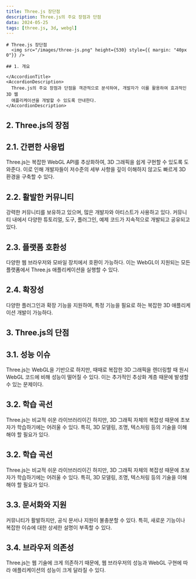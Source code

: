 ```yaml
---
title: Three.js 장단점
description: Three.js의 주요 장점과 단점
data: 2024-05-25
tags: [three.js, 3d, webgl]
---
```


    # Three.js 장단점
      <img src="/images/three-js.png" height={530} style={{ margin: "40px 0"}} />

<AccordionProvider>
  <Accordion id="1">
    <AccordionTitle>

    ## 1. 개요

    </AccordionTitle>
    <AccordionDescription>
      Three.js의 주요 장점과 단점을 객관적으로 분석하여, 개발자가 이를 활용하여 효과적인 3D 웹
      애플리케이션을 개발할 수 있도록 안내한다.
    </AccordionDescription>

  </Accordion>
</AccordionProvider>

<AccordionProvider>
<Accordion id="2">
  <AccordionTitle>
  
  ## 2. Three.js의 장점
  
  </AccordionTitle>
</Accordion>

<Accordion id="2.1">
  <AccordionTitle>

## 2.1. 간편한 사용법

  </AccordionTitle>
  <AccordionDescription>
    Three.js는 복잡한 WebGL API를 추상화하여, 3D 그래픽을 쉽게 구현할 수 있도록 도와준다. 이로 인해
    개발자들이 저수준의 세부 사항을 깊이 이해하지 않고도 빠르게 3D 환경을 구축할 수 있다.
  </AccordionDescription>
</Accordion>

<Accordion id="2.2">
  <AccordionTitle>

## 2.2. 활발한 커뮤니티

  </AccordionTitle>
  <AccordionDescription>
    강력한 커뮤니티를 보유하고 있으며, 많은 개발자와 아티스트가 사용하고 있다. 커뮤니티 내에서
    다양한 튜토리얼, 도구, 플러그인, 예제 코드가 지속적으로 개발되고 공유되고 있다.
  </AccordionDescription>
</Accordion>

<Accordion id="2.3">
  <AccordionTitle>

## 2.3. 플랫폼 호환성

  </AccordionTitle>
  <AccordionDescription>
    다양한 웹 브라우저와 모바일 장치에서 호환이 가능하다. 이는 WebGL이 지원되는 모든 플랫폼에서
    Three.js 애플리케이션을 실행할 수 있다.
  </AccordionDescription>
</Accordion>

<Accordion id="2.4">
  <AccordionTitle>

## 2.4. 확장성

  </AccordionTitle>
  <AccordionDescription>
    다양한 플러그인과 확장 기능을 지원하여, 특정 기능을 필요로 하는 복잡한 3D 애플리케이션 개발이
    가능하다.
  </AccordionDescription>
</Accordion>

</AccordionProvider>
<AccordionProvider>
<Accordion id="3">
  <AccordionTitle> 
  
  ## 3. Three.js의 단점
  
  </AccordionTitle>
</Accordion>

<Accordion id="3.1">
  <AccordionTitle>

## 3.1. 성능 이슈

  </AccordionTitle>
  <AccordionDescription>
    Three.js는 WebGL을 기반으로 하지만, 때때로 복잡한 3D 그래픽을 렌더링할 때 원시 WebGL 코드에 비해
    성능이 떨어질 수 있다. 이는 추가적인 추상화 계층 때문에 발생할 수 있는 문제이다.
  </AccordionDescription>
</Accordion>

<Accordion id="3.2">
  <AccordionTitle>

## 3.2. 학습 곡선

  </AccordionTitle>
  <AccordionDescription>
    Three.js는 비교적 쉬운 라이브러리이긴 하지만, 3D 그래픽 자체의 복잡성 때문에 초보자가
    학습하기에는 어려울 수 있다. 특히, 3D 모델링, 조명, 텍스처링 등의 기술을 이해해야 할 필요가
    있다.
  </AccordionDescription>
</Accordion>

<Accordion id="3.2">
  <AccordionTitle>

## 3.2. 학습 곡선

  </AccordionTitle>
  <AccordionDescription>
    Three.js는 비교적 쉬운 라이브러리이긴 하지만, 3D 그래픽 자체의 복잡성 때문에 초보자가
    학습하기에는 어려울 수 있다. 특히, 3D 모델링, 조명, 텍스처링 등의 기술을 이해해야 할 필요가
    있다.
  </AccordionDescription>
</Accordion>

<Accordion id="3.3">
  <AccordionTitle>

## 3.3. 문서화와 지원

  </AccordionTitle>
  <AccordionDescription>
    커뮤니티가 활발하지만, 공식 문서나 지원이 불충분할 수 있다. 특히, 새로운 기능이나 복잡한 이슈에
    대한 상세한 설명이 부족할 수 있다.
  </AccordionDescription>
</Accordion>

<Accordion id="3.4">
  <AccordionTitle> 
  
  ## 3.4. 브라우저 의존성

  </AccordionTitle>
  <AccordionDescription>
    Three.js는 웹 기술에 크게 의존하기 때문에, 웹 브라우저의 성능과 WebGL 구현에 따라 애플리케이션의
    성능이 크게 달라질 수 있다.
  </AccordionDescription>
</Accordion>
</AccordionProvider>
